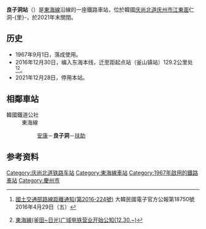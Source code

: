 {{NoteTA |G1=Railway |G2=Transport}}
{{Infobox station
|livery     = #272727
|name       = 良子洞站
|eng_name   = Yangjadong
|image      = Yangjadong-yok 20080916.JPG
|caption    =
|hangul     = 양자동역
|hanja      = 良子洞驛
|rr         = Yangjadong-yeok 
|mr         = 
|distance   = 129.2km
|lines      = [[東海線|東海線]]
|address    = {{KOR}}[[庆尚北道|庆尚北道]][[庆州市|庆州市]][[江東面_(慶州市)|江東面]]仁洞-{里}-727-2
|operator   = [[韓國鐵道公社|韓國鐵道公社]]
|status     = [[廢站|廢站]]
|structure  = 地面車站
|opened     = 1967年9月1日
|closed     = 2021年12月28日
|adjacent   = {{Adjacent stations|system1=韓國鐵道公社
|line1=東海線|left1=安康|right1=扶助|note-left1=2.9km|note-right1=2.9km
}} 
}}

'''良子洞站'''（{{kor|諺=양자동역|漢=良子洞驛|羅=Yangjadong yeok|f=y}}）是[[東海線|東海線]]沿線的一座鐵路車站，位於韓國[[庆尚北道|庆尚北道]][[庆州市|庆州市]][[江東面_(慶州市)|江東面]]仁洞-{里}-，於2021年末關閉。

== 历史 ==
*1967年9月1日，落成使用。
*2016年12月30日，编入东海本线，迁至距起点站（釜山镇站）129.2公里处<ref>{{ko icon}}[http://gwanbo.moi.go.kr/gwanbo/dailyGazetteView.gz?ebookSeq=00000000000000001461809311793000&searchDate=&currPage=&linePerPage= 國土交通部路線距離通知(第2016-224號)] {{webarchive|url=https://web.archive.org/web/20170305003247/http://gwanbo.moi.go.kr/gwanbo/dailyGazetteView.gz?ebookSeq=00000000000000001461809311793000&searchDate=&currPage=&linePerPage= |date=2017-03-05 }}大韓民國電子官方公報第18750號2016年4月29日（五）</ref><ref>{{ko icon}}[https://archive.is/20161230111936/http://www.letskorail.com/ebizcom/event/total/EbizcomEventTotallw_cus06101_iframe.do?searchKeyword2=955 東海線(釜田~日光)广域电铁营业开始公知(12.30.~)]</ref>。
*2021年12月28日，停用本站。

== 相鄰車站 ==
;韓國鐵道公社
:東海線
::[[安康站_(慶尚北道)|安康]]－'''良子洞'''－[[扶助站|扶助]]

== 参考资料 ==
{{reflist}}

{{东海线}}

[[Category:庆尚北道铁路车站|Category:庆尚北道铁路车站]]
[[Category:東海線車站|Category:東海線車站]]
[[Category:1967年啟用的鐵路車站|Category:1967年啟用的鐵路車站]]
[[Category:慶州市|Category:慶州市]]